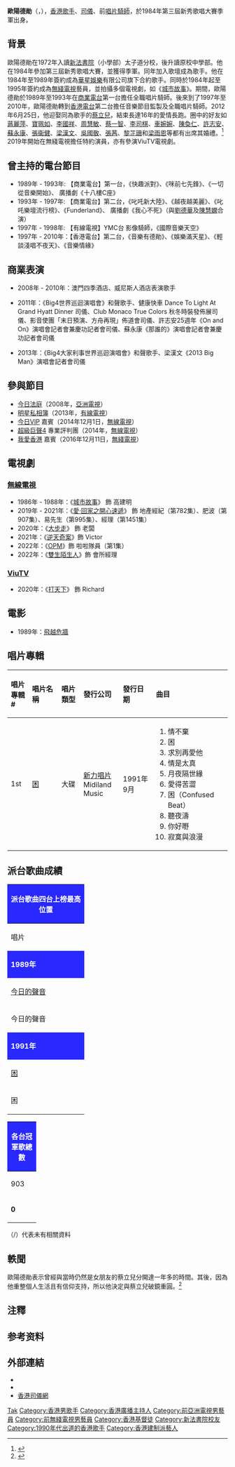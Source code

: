 {{藝人
| 姓名 = 歐陽德勛
| 類型 = 男藝人
| 英文名 = Tak Fan Au Yeung
| 配偶 = {{marriage|[[蔡立兒|蔡立兒]]|June 25, 2012}}
| 親屬 = 外父：[[蔡國慶_(香港)|蔡國慶]]
| 出生日期 = {{birth date and age|1966|10|9}}
| 出生地點 = {{BHKG}}
| 逝世日期 =
| 逝世地點 =
| 語言 = 粵語、英語、國語
| 國籍 = {{CNHK}}
| 教育程度 = 中學
| 母校 = [[新法書院|新法書院]]（小學部）<br>[[新法書院|新法書院]]（中學部）
| 宗教信仰 = [[基督教|基督教]]
| 經紀公司 = Wealthy Worldwide HK Ltd
| 職業 = [[藝人|藝人]]、[[司儀|司儀]]、[[節目|節目]][[主持人|主持人]]、[[歌手|歌手]]、[[唱片騎師|DJ]]、[[形象指導|形象指導]]
| 經紀公司 = [[無綫電視|無綫電視]]（1984年至1995年）
| 唱片公司 = [[華星娛樂|華星娛樂]]（1984年至1989年）
}}

'''歐陽德勛'''（'''{{lang-en |Tak Fan Au Yeung}}'''，{{bd|1966年|10月9日|catIdx=Au Yeung}}），[[香港|香港]][[歌手|歌手]]、[[司儀|司儀]]、前[[唱片騎師|唱片騎師]]，於1984年第三屆新秀歌唱大賽季軍出身。

==背景==
歐陽德勛在1972年入讀[[新法書院|新法書院]]（小學部）太子道分校，後升讀原校中學部{{noteTag|資料出自Facebook公開群組「New method college 新法書院 資深校友組 (歡迎所有港九舊生)」於2010年10月18日發出的貼文。作者陳鎮洲（Bryan Chan）提及「小學一年班到六年班，就讀於新法太子道分校。(1972年-1978年)中一至中五都響新法上學 ( 1979年-1985年)，可以話係老資格，合埋眼都唔會蕩失路。同期同學有：歐陽德勛、大導演 - 彭順、師妹有陳嘉玲。」。}}。他在1984年參加第三屆新秀歌唱大賽，並獲得季軍。同年加入歌壇成為歌手。他在1984年至1989年簽約成為[[華星娛樂|華星娛樂]]有限公司旗下合約歌手。同時於1984年起至1995年簽約成為[[無綫電視|無綫電視]]藝員，並拍攝多個電視劇，如《[[城市故事|城市故事]]》。期間，歐陽德勛於1989年至1993年在[[商業電台|商業電台]]第一台擔任全職唱片騎師。後來到了1997年至2010年，歐陽德勛轉到[[香港電台|香港電台]]第二台擔任音樂節目監製及全職唱片騎師。2012年6月25日，他迎娶同為歌手的[[蔡立兒|蔡立兒]]，結束長達16年的愛情長跑。圈中的好友如[[蔣麗萍|蔣麗萍]]、[[寶珮如|寶珮如]]、[[李國祥|李國祥]]、[[周慧敏|周慧敏]]、[[蔡一智|蔡一智]]、[[李司棋|李司棋]]、[[車婉婉|車婉婉]]、[[陳奐仁|陳奐仁]]、[[許志安|許志安]]、[[蘇永康|蘇永康]]、[[張衞健|張衞健]]、[[梁漢文|梁漢文]]、[[吳國敬|吳國敬]]、[[張茜|張茜]]、[[黎芷珊|黎芷珊]]和[[梁雨恩|梁雨恩]]等都有出席其婚禮。<ref>{{cite news|title=蔡立兒、歐陽德勛 婚禮時光倒流|url=http://hk.apple.nextmedia.com/entertainment/art/20120626/16458926|accessdate=2012-06-26|newspaper=《[[蘋果日報|蘋果日報]]》|date=2012-06-26|archive-date=2017-09-28|archive-url=https://web.archive.org/web/20170928184340/http://hk.apple.nextmedia.com/entertainment/art/20120626/16458926|dead-url=no}}</ref> 2019年開始在無綫電視擔任特約演員，亦有參演ViuTV電視劇。

== 曾主持的電台節目 ==
* 1989年 - 1993年: 【商業電台】第一台，《快趣派對》、《咪前七先鋒》、《一切從音樂開始》、 廣播劇《十八樓C座》
* 1993年 - 1997年: 【商業電台】第二台，《叱吒新大陸》、《越夜越美麗》、《叱吒樂壇流行榜》、《Funderland》、 廣播劇《我心不死》（與[[劉德華|劉德華]]及[[陳慧嫻|陳慧嫻]]合演）
* 1997年 - 1998年: 【有線電視】YMC台 影像騎師，《國際音樂天空》
* 1997年 - 2010年：【香港電台】第二台，《音樂有德勛》、《娛樂滿天星》、《輕談淺唱不夜天》、《音樂情緣》

== 商業表演 ==
* 2008年 - 2010年：澳門四季酒店、威尼斯人酒店表演歌手

* 2011年：《Big4世界巡迴演唱會》和聲歌手、健康快車 Dance To Light At Grand Hyatt Dinner 司儀、Club Monaco True Colors 秋冬時裝發佈展司儀、影音使團「末日預演、方舟再現」佈道會司儀、許志安25週年《On and On》演唱會記者會兼慶功記者會司儀、蘇永康《那誰的》演唱會記者會兼慶功記者會司儀

* 2013年：《Big4大家利事世界巡迴演唱會》和聲歌手、梁漢文《2013 Big Man》演唱會記者會司儀

== 參與節目 ==
* [[今日法庭|今日法庭]]（2008年，[[亞洲電視|亞洲電視]]）
* [[明星私相簿|明星私相簿]]（2013年，[[有線電視|有線電視]]）
* [[今日VIP|今日VIP]] 嘉賓（2014年12月1日，[[無線電視|無線電視]]）
* [[超級巨聲4|超級巨聲4]] 專業評判團（2014年，[[無線電視|無線電視]]）
* [[我愛香港_(電視節目)|我愛香港]] 嘉賓（2016年12月11日，[[無綫電視|無綫電視]]）

== 電視劇 ==
===[[無線電視|無線電視]]===
* 1986年 - 1988年：《[[城市故事|城市故事]]》 飾 高建明
* 2019年 - 2021年：《[[愛·回家之開心速遞|愛·回家之開心速遞]]》 飾 地產經紀（第782集）、肥波（第907集）、易先生（第995集）、經理（第1451集）
* 2020年：《[[大步走|大步走]]》 飾 老闆
* 2021年：《[[逆天奇案|逆天奇案]]》飾 Victor
* 2022年：《[[OPM_(無綫電視劇)|OPM]]》飾 啦啦隊員（第1集）
* 2022年：《[[雙生陌生人|雙生陌生人]]》飾 會所經理

===[[ViuTV|ViuTV]]===
* 2020年：《[[打天下|打天下]]》 飾 Richard

== 電影 ==
* 1989年：[[飛越危牆|飛越危牆]]

== 唱片專輯 ==
{| class="wikitable"
!align="left" width="75px"| 唱片專輯 #
!align="left" width="225px"| 唱片名稱
!align="left" width="125px"| 唱片類型
!align="left" width="125px"| 發行公司
!align="left" width="150px"| 發行日期
!align="left" width="350px"| 曲目
|-
! 1st
! [[困|困]]
| 大碟
| [[索尼音樂_(香港)|新力唱片]]<br>Midiland Music
| 1991年9月
| 
# 情不棄
# 困
# 求別再愛他
# 情是太真
# 月夜隔世緣
# 愛得苦澀
# 困（Confused Beat）
# 聽夜濤
# 你好嘢
# 寂寞與浪漫
|}

== 派台歌曲成績 ==
{| class="wikitable" cellpadding="1"
|-
! style="background:#2828FF; color:white" colspan="7" | '''派台歌曲四台上榜最高位置'''
|-
| width="160"| 唱片 || width="160"| 歌曲 || width="50"| 903 || width="50"| RTHK || width="50"| 997 || width="50"| TVB || width="280"| 備註
|-
! style="background:#2828FF; color:white" colspan="7" | '''1989年'''
|-
| [[今日的聲音|今日的聲音]] || 年輕只有一次 || 8 || / || style="background:#BFBFBF"|   || / || 與[[胡增良|胡增良]]、[[盧業瑂|盧業瑂]]合唱
|-
| 今日的聲音 || 原諒我記不起 || 4 || / || style="background:#BFBFBF"|   || / || 
|-
! style="background:#2828FF; color:white" colspan="7" | '''1991年'''
|-
| [[困|困]] || 困 || 5 || / || style="background:#BFBFBF"|   || / || 
|-
| 困 || 聽夜濤 || 12 || / || style="background:#BFBFBF"|   || / || 
|}
{| class="wikitable" cellpadding="1"
|-
! style="background:#2828FF; color:white" colspan="5" | '''各台冠軍歌總數'''
|-
| width="50"| 903 || width="50"| RTHK || width="50"| 997 || width="50"| TVB || width="160"| 備註
|-
| '''0''' || '''0''' || '''0''' || '''0''' || '''四台冠軍歌總數：0
|}

（/）代表未有相關資料

== 軼聞 ==
歐陽德勛表示曾經與當時仍然是女朋友的蔡立兒分開達一年多的時間。其後，因為他重整個人生活且有信仰支持，所以他決定與蔡立兒破鏡重圓。<ref>{{cite news|title=歐陽德勛蔡立兒破鏡重圓流|url=http://orientaldaily.on.cc/cnt/entertainment/20120610/00282_039.html|accessdate=2012-06-10|newspaper=《[[東方日報|東方日報]]》|date=2012-06-10|archive-date=2016-03-04|archive-url=https://web.archive.org/web/20160304223535/http://orientaldaily.on.cc/cnt/entertainment/20120610/00282_039.html|dead-url=no}}</ref>

==注釋==
{{Notefoot}}

==参考资料==
{{reflist}}

==外部連結==
*{{Sinaweibo|auyeungtakfan109}}
*{{Facebook|auyeungtakfan109}}
*[http://hongkongmc.com/shop/view.php?sid=108 香港司儀網] {{Wayback|url=http://hongkongmc.com/shop/view.php?sid=108 |date=20190328094059 }}
{{新秀歌唱大賽}}
{{DEFAULTSORT:Au Yeung}}
[[Category:歐陽姓|Tak]]
[[Category:香港男歌手|Category:香港男歌手]]
[[Category:香港廣播主持人|Category:香港廣播主持人]]
[[Category:前亞洲電視男藝員|Category:前亞洲電視男藝員]]
[[Category:前無綫電視男藝員|Category:前無綫電視男藝員]]
[[Category:香港基督徒|Category:香港基督徒]]
[[Category:新法書院校友|Category:新法書院校友]]
[[Category:1990年代出道的香港歌手|Category:1990年代出道的香港歌手]]
[[Category:香港建制派藝人|Category:香港建制派藝人]]